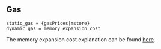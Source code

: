 ## Gas

    static_gas = {gasPrices|mstore}
    dynamic_gas = memory_expansion_cost

The memory expansion cost explanation can be found [here](/about).
